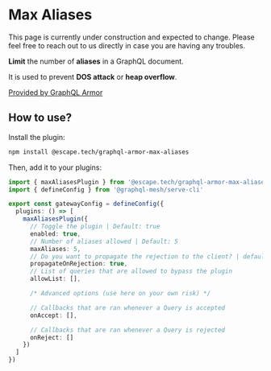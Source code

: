 
# Max Aliases

<Callout>
  This page is currently under construction and expected to change. Please feel free to reach out to
  us directly in case you are having any troubles.
</Callout>

**Limit** the number of **aliases** in a GraphQL document.

It is used to prevent **DOS attack** or **heap overflow**.

[Provided by GraphQL Armor](https://escape.tech/graphql-armor/docs/plugins/max-aliases)

## How to use?

Install the plugin:

```sh npm2yarn
npm install @escape.tech/graphql-armor-max-aliases
```

Then, add it to your plugins:

```ts filename="gateway.config.ts"
import { maxAliasesPlugin } from '@escape.tech/graphql-armor-max-aliases'
import { defineConfig } from '@graphql-mesh/serve-cli'

export const gatewayConfig = defineConfig({
  plugins: () => [
    maxAliasesPlugin({
      // Toggle the plugin | Default: true
      enabled: true,
      // Number of aliases allowed | Default: 5
      maxAliases: 5,
      // Do you want to propagate the rejection to the client? | default: true
      propagateOnRejection: true,
      // List of queries that are allowed to bypass the plugin
      allowList: [],

      /* Advanced options (use here on your own risk) */

      // Callbacks that are ran whenever a Query is accepted
      onAccept: [],

      // Callbacks that are ran whenever a Query is rejected
      onReject: []
    })
  ]
})
```
